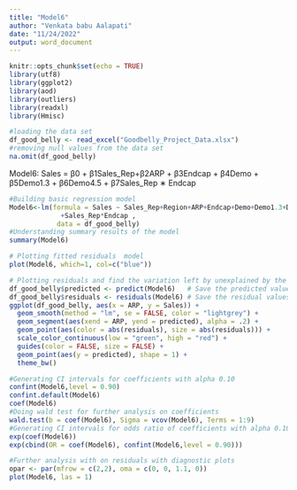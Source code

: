 ```yaml
---
title: "Model6"
author: "Venkata babu Aalapati"
date: "11/24/2022"
output: word_document
---
```

```r
knitr::opts_chunk$set(echo = TRUE)
library(utf8)
library(ggplot2)
library(aod)
library(outliers)
library(readxl)
library(Hmisc)
```

```r
#loading the data set
df_good_belly <- read_excel("Goodbelly_Project_Data.xlsx")
#removing null values from the data set
na.omit(df_good_belly)
```
Model6:
Sales = β0 + β1Sales_Rep+β2ARP + β3Endcap + β4Demo
+ β5Demo1.3 + β6Demo4.5 + β7Sales_Rep ∗ Endcap 

```r
#Building basic regression model
Model6<-lm(formula = Sales ~ Sales_Rep+Region+ARP+Endcap+Demo+Demo1.3+Demo4.5
             +Sales_Rep*Endcap ,
            data = df_good_belly)
#Understanding summary results of the model
summary(Model6)

# Plotting fitted residuals  model
plot(Model6, which=1, col=c("blue"))

# Plotting residuals and find the variation left by unexplained by the model
df_good_belly$predicted <- predict(Model6)   # Save the predicted values
df_good_belly$residuals <- residuals(Model6) # Save the residual values
ggplot(df_good_belly, aes(x = ARP, y = Sales)) +
  geom_smooth(method = "lm", se = FALSE, color = "lightgrey") +    
  geom_segment(aes(xend = ARP, yend = predicted), alpha = .2) +      
  geom_point(aes(color = abs(residuals), size = abs(residuals))) +  
  scale_color_continuous(low = "green", high = "red") +             
  guides(color = FALSE, size = FALSE) +                             
  geom_point(aes(y = predicted), shape = 1) +
  theme_bw()
```

```r
#Generating CI intervals for coefficients with alpha 0.10
confint(Model6,level = 0.90)
confint.default(Model6)
coef(Model6)
#Doing wald test for further analysis on coefficients
wald.test(b = coef(Model6), Sigma = vcov(Model6), Terms = 1:9)
#Generating CI intervals for odds ratio of coefficients with alpha 0.10
exp(coef(Model6))
exp(cbind(OR = coef(Model6), confint(Model6,level = 0.90)))
```

```r
#Further analysis with on residuals with diagnostic plots 
opar <- par(mfrow = c(2,2), oma = c(0, 0, 1.1, 0)) 
plot(Model6, las = 1)
```
